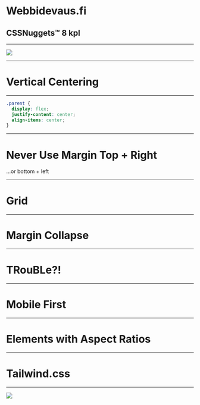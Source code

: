 
# Webbidevaus.fi

## CSSNuggets™ 8 kpl

---

<Image src="images/nuggets.jpg" />

---

# Vertical Centering

---

```css
.parent {
  display: flex;
  justify-content: center;
  align-items: center;
}
```

---

# Never Use Margin Top + Right

...or bottom + left

---

# Grid

---

# Margin Collapse

---

# TRouBLe?!

---

# Mobile First

---

# Elements with Aspect Ratios

---

# Tailwind.css

---

<Image src="images/thanks.jpg" />